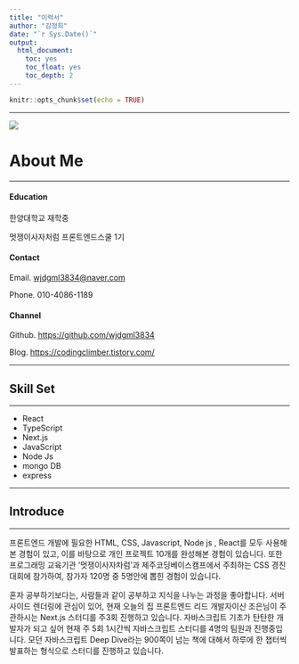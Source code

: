 ```yaml
---
title: "이력서"
author: "김정희"
date: "`r Sys.Date()`"
output:
  html_document: 
    toc: yes
    toc_float: yes
    toc_depth: 2
---
```


```r
knitr::opts_chunk$set(echo = TRUE)
```

------------------------------------------------------------------------

![](images/cd%20%E1%84%8B%E1%85%B5%E1%86%AB%E1%84%90%E1%85%A5%E1%84%82%E1%85%A6%E1%86%BA%E1%84%8B%E1%85%AD%E1%86%BC-01.jpg)

# About Me

------------------------------------------------------------------------

#### Education

한양대학교 재학중

멋쟁이사자처럼 프론트엔드스쿨 1기

#### Contact

Email. [wjdgml3834\@naver.com](mailto:wjdgml3834@naver.com){.email}

Phone. 010-4086-1189

#### Channel

Github. <https://github.com/wjdgml3834>

Blog. <https://codingclimber.tistory.com/>

------------------------------------------------------------------------

## Skill Set

------------------------------------------------------------------------

-   React
-   TypeScript
-   Next.js
-   JavaScript
-   Node Js
-   mongo DB
-   express

------------------------------------------------------------------------

## Introduce

------------------------------------------------------------------------

프론트엔드 개발에 필요한 HTML, CSS, Javascript, Node js , React를 모두 사용해본 경험이 있고, 이를 바탕으로 개인 프로젝트 10개를 완성해본 경험이 있습니다. 또한 프로그래밍 교육기관 '멋쟁이사자차럼'과 제주코딩베이스캠프에서 주최하는 CSS 경진 대회에 참가하여, 참가자 120명 중 5명안에 뽑힌 경험이 있습니다.

혼자 공부하기보다는, 사람들과 같이 공부하고 지식을 나누는 과정을 좋아합니다. 서버 사이드 렌더링에 관심이 있어, 현재 오늘의 집 프론트엔드 리드 개발자이신 조은님이 주관하시는 Next.js 스터디를 주3회 진행하고 있습니다. 자바스크립트 기초가 탄탄한 개발자가 되고 싶어 현재 주 5회 1시간씩 자바스크립트 스터디를 4명의 팀원과 진행중입니다. 모던 자바스크립트 Deep Dive라는 900쪽이 넘는 책에 대해서 하루에 한 챕터씩 발표하는 형식으로 스터디를 진행하고 있습니다.

